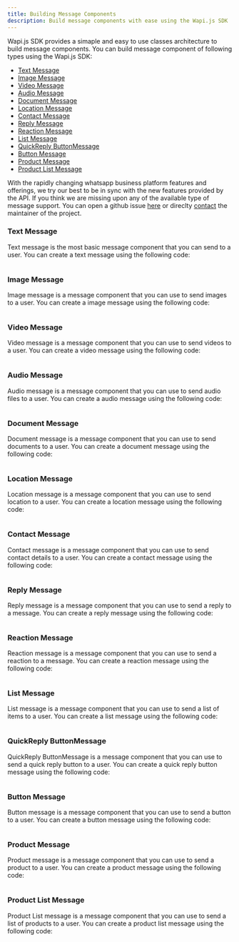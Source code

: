```yaml
---
title: Building Message Components
description: Build message components with ease using the Wapi.js SDK
---
```


Wapi.js SDK provides a simaple and easy to use classes architecture to build message components. You can build message component of following types using the Wapi.js SDK:

- [Text Message](#text-message)
- [Image Message](#image-message)
- [Video Message](#video-message)
- [Audio Message](#audio-message)
- [Document Message](#document-message)
- [Location Message](#location-message)
- [Contact Message](#contact-message)
- [Reply Message](#reply-message)
- [Reaction Message](#reaction-message)
- [List Message](#list-message)
- [QuickReply ButtonMessage](#quickreply-buttonmessage)
- [Button Message](#button-message)
- [Product Message](#product-message)
- [Product List Message](#product-list-message)

<Tip> With the rapidly changing whatsapp business platform features and offerings, we try our best to be in sync with the new features provided by the API. If you think we are missing upon any of the available type of message support. You can open a github issue [here](https://github.com/sarthakjdev/wapi.js/issues) or direclty [contact](/guide/contact) the maintainer of the project.</Tip>

### Text Message

Text message is the most basic message component that you can send to a user. You can create a text message using the following code:

```typescript


```

### Image Message

Image message is a message component that you can use to send images to a user. You can create a image message using the following code:

```typescript
```

### Video Message

Video message is a message component that you can use to send videos to a user. You can create a video message using the following code:

```typescript
```

### Audio Message

Audio message is a message component that you can use to send audio files to a user. You can create a audio message using the following code:

```typescript
```

### Document Message

Document message is a message component that you can use to send documents to a user. You can create a document message using the following code:

```typescript
```

### Location Message

Location message is a message component that you can use to send location to a user. You can create a location message using the following code:

```typescript
```

### Contact Message

Contact message is a message component that you can use to send contact details to a user. You can create a contact message using the following code:

```typescript
```

### Reply Message

Reply message is a message component that you can use to send a reply to a message. You can create a reply message using the following code:

```typescript
```

### Reaction Message

Reaction message is a message component that you can use to send a reaction to a message. You can create a reaction message using the following code:

```typescript
```

### List Message

List message is a message component that you can use to send a list of items to a user. You can create a list message using the following code:

```typescript
```

### QuickReply ButtonMessage

QuickReply ButtonMessage is a message component that you can use to send a quick reply button to a user. You can create a quick reply button message using the following code:

```typescript
```

### Button Message

Button message is a message component that you can use to send a button to a user. You can create a button message using the following code:

```typescript
```

### Product Message

Product message is a message component that you can use to send a product to a user. You can create a product message using the following code:

```typescript
```


### Product List Message

Product List message is a message component that you can use to send a list of products to a user. You can create a product list message using the following code:

```typescript
```

